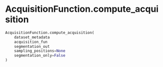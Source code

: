 # AcquisitionFunction.compute_acquisition { #napari_activelearning.AcquisitionFunction.compute_acquisition }

```python
AcquisitionFunction.compute_acquisition(
    dataset_metadata
    acquisition_fun
    segmentation_out
    sampling_positions=None
    segmentation_only=False
)
```

